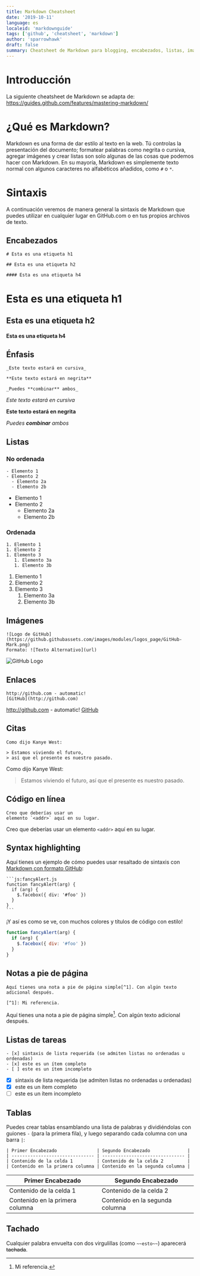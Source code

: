 ```yaml
---
title: Markdown Cheatsheet
date: '2019-10-11'
language: es
localeid: 'markdownguide'
tags: ['github', 'cheatsheet', 'markdown']
author: 'sparrowhawk'
draft: false
summary: Cheatsheet de Markdown para blogging, encabezados, listas, imágenes, tablas ¡y más! Una guía ilustrada basada en Markdown con formato GitHub.
---
```


# Introducción

La siguiente cheatsheet de Markdown se adapta de: https://guides.github.com/features/mastering-markdown/

# ¿Qué es Markdown?

Markdown es una forma de dar estilo al texto en la web. Tú controlas la presentación del documento; formatear palabras como negrita o cursiva, agregar imágenes y crear listas son solo algunas de las cosas que podemos hacer con Markdown. En su mayoría, Markdown es simplemente texto normal con algunos caracteres no alfabéticos añadidos, como `#` o `*`.

# Sintaxis

A continuación veremos de manera general la sintaxis de Markdown que puedes utilizar en cualquier lugar en GitHub.com o en tus propios archivos de texto.

## Encabezados

```
# Esta es una etiqueta h1

## Esta es una etiqueta h2

#### Esta es una etiqueta h4
```

# Esta es una etiqueta h1

## Esta es una etiqueta h2

#### Esta es una etiqueta h4

## Énfasis

```
_Este texto estará en cursiva_

**Este texto estará en negrita**

_Puedes **combinar** ambos_
```

_Este texto estará en cursiva_

**Este texto estará en negrita**

_Puedes **combinar** ambos_

## Listas

### No ordenada

```
- Elemento 1
- Elemento 2
  - Elemento 2a
  - Elemento 2b
```

- Elemento 1
- Elemento 2
  - Elemento 2a
  - Elemento 2b

### Ordenada

```
1. Elemento 1
1. Elemento 2
1. Elemento 3
   1. Elemento 3a
   1. Elemento 3b
```

1. Elemento 1
1. Elemento 2
1. Elemento 3
   1. Elemento 3a
   1. Elemento 3b

## Imágenes

```
![Logo de GitHub](https://github.githubassets.com/images/modules/logos_page/GitHub-Mark.png)
Formato: ![Texto Alternativo](url)
```

![GitHub Logo](https://github.githubassets.com/images/modules/logos_page/GitHub-Mark.png)

## Enlaces

```
http://github.com - automatic!
[GitHub](http://github.com)
```

http://github.com - automatic!
[GitHub](http://github.com)

## Citas

```
Como dijo Kanye West:

> Estamos viviendo el futuro,
> así que el presente es nuestro pasado.
```

Como dijo Kanye West:

> Estamos viviendo el futuro,
> así que el presente es nuestro pasado.

## Código en línea

```
Creo que deberías usar un
elemento `<addr>` aquí en su lugar.
```

Creo que deberías usar un
elemento `<addr>` aquí en su lugar.

## Syntax highlighting

Aquí tienes un ejemplo de cómo puedes usar resaltado de sintaxis con [Markdown con formato GitHub](https://help.github.com/articles/basic-writing-and-formatting-syntax/):

````
```js:fancyAlert.js
function fancyAlert(arg) {
  if (arg) {
    $.facebox({ div: '#foo' })
  }
}
```
````

¡Y así es como se ve, con muchos colores y títulos de código con estilo!

```js:fancyAlert.js
function fancyAlert(arg) {
  if (arg) {
    $.facebox({ div: '#foo' })
  }
}
```

## Notas a pie de página

```
Aquí tienes una nota a pie de página simple[^1]. Con algún texto adicional después.

[^1]: Mi referencia.
```

Aquí tienes una nota a pie de página simple[^1]. Con algún texto adicional después.

[^1]: Mi referencia.

## Listas de tareas

```
- [x] sintaxis de lista requerida (se admiten listas no ordenadas u ordenadas)
- [x] este es un ítem completo
- [ ] este es un ítem incompleto
```

- [x] sintaxis de lista requerida (se admiten listas no ordenadas u ordenadas)
- [x] este es un ítem completo
- [ ] este es un ítem incompleto

## Tablas

Puedes crear tablas ensamblando una lista de palabras y dividiéndolas con guiones `-` (para la primera fila), y luego separando cada columna con una barra `|`:

```
| Primer Encabezado               | Segundo Encabezado              |
| ------------------------------- | ------------------------------- |
| Contenido de la celda 1         | Contenido de la celda 2         |
| Contenido en la primera columna | Contenido en la segunda columna |
```

| Primer Encabezado               | Segundo Encabezado              |
| ------------------------------- | ------------------------------- |
| Contenido de la celda 1         | Contenido de la celda 2         |
| Contenido en la primera columna | Contenido en la segunda columna |

## Tachado

Cualquier palabra envuelta con dos virgulillas (como `~~esto~~`) aparecerá ~~tachada~~.
